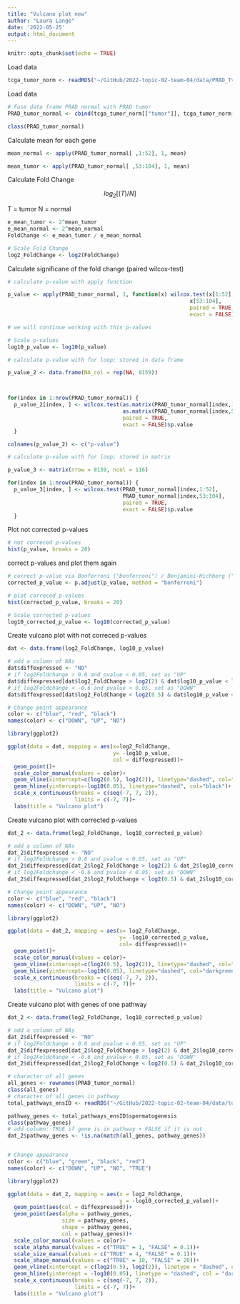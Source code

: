 ```yaml
---
title: "Vulcano plot new"
author: "Laura Lange"
date: '2022-05-25'
output: html_document
---
```


```r
knitr::opts_chunk$set(echo = TRUE)
```

Load data

```r
tcga_tumor_norm <- readRDS("~/GitHub/2022-topic-02-team-04/data/PRAD_TvsN.rds")
```
Load data
```r
# Fuse data frame PRAD normal with PRAD tumor
PRAD_tumor_normal <- cbind(tcga_tumor_norm[["tumor"]], tcga_tumor_norm[["normal"]])

class(PRAD_tumor_normal)
```

Calculate mean for each gene 

```r
mean_normal <- apply(PRAD_tumor_normal[ ,1:52], 1, mean)

mean_tumor <- apply(PRAD_tumor_normal[ ,53:104], 1, mean)
```

Calculate Fold Change 

$$
log_2[(T)/N]
$$

T = tumor 
N = normal 

```r
e_mean_tumor <- 2^mean_tumor
e_mean_normal <- 2^mean_normal
FoldChange <- e_mean_tumor / e_mean_normal

# Scale Fold Change 
log2_FoldChange <- log2(FoldChange)
```

Calculate significane of the fold change (paired wilcox-test)

```r
# calculate p-value with apply function 

p_value <- apply(PRAD_tumor_normal, 1, function(x) wilcox.test(x[1:52], 
                                                         x[53:104], 
                                                         paired = TRUE,
                                                         exact = FALSE)$p.value)

# we will continue working with this p-values

# Scale p-values 
log10_p_value <- log10(p_value)
```


```r
# calculate p-value with for loop; stored in data frame

p_value_2 <- data.frame(NA_col = rep(NA, 8159))



for(index in 1:nrow(PRAD_tumor_normal)) {
  p_value_2[index, ] <- wilcox.test(as.matrix(PRAD_tumor_normal[index,1:52]), 
                                    as.matrix(PRAD_tumor_normal[index,53:104]),
                                    paired = TRUE,
                                    exact = FALSE)$p.value
  }

colnames(p_value_2) <- c("p-value")
```


```r
# calculate p-value with for loop; stored in matrix

p_value_3 <- matrix(nrow = 8159, ncol = 116)

for(index in 1:nrow(PRAD_tumor_normal)) {
  p_value_3[index, ] <- wilcox.test(PRAD_tumor_normal[index,1:52], 
                                    PRAD_tumor_normal[index,53:104],
                                    paired = TRUE,
                                    exact = FALSE)$p.value
  }
```

Plot not corrected p-values 

```r
# not correced p-values 
hist(p_value, breaks = 20)
```

correct p-values and plot them again 

```r
# correct p-value via Bonferroni ("bonferroni") / Benjamini-Hichberg ("BH")
corrected_p_value <- p.adjust(p_value, method = "bonferroni")

# plot correced p-values 
hist(corrected_p_value, breaks = 20)

# Scale corrected p-values 
log10_corrected_p_value <- log10(corrected_p_value)

```
Create vulcano plot with not correced p-values 

```r
dat <- data.frame(log2_FoldChange, log10_p_value)

# add a column of NAs
dat$diffexpressed <- "NO"
# if log2Foldchange > 0.6 and pvalue < 0.05, set as "UP" 
dat$diffexpressed[dat$log2_FoldChange > log2(2) & dat$log10_p_value < log10(0.05)] <- "UP"
# if log2Foldchange < -0.6 and pvalue < 0.05, set as "DOWN"
dat$diffexpressed[dat$log2_FoldChange < log2(0.5) & dat$log10_p_value < log10(0.05)] <- "DOWN"

# Change point appearance 
color <- c("blue", "red", "black")
names(color) <- c("DOWN", "UP", "NO")

library(ggplot2)

ggplot(data = dat, mapping = aes(x=log2_FoldChange, 
                                 y= -log10_p_value, 
                                 col = diffexpressed))+
  geom_point()+
  scale_color_manual(values = color)+
  geom_vline(xintercept=c(log2(0.5), log2(2)), linetype="dashed", col="black")+
  geom_hline(yintercept=-log10(0.05), linetype="dashed", col="black")+
  scale_x_continuous(breaks = c(seq(-7, 7, 2)),
                     limits = c(-7, 7))+
  labs(title = "Vulcano plot")
```

Create vulcano plot with corrected p-values 

```r
dat_2 <- data.frame(log2_FoldChange, log10_corrected_p_value)

# add a column of NAs
dat_2$diffexpressed <- "NO"
# if log2Foldchange > 0.6 and pvalue < 0.05, set as "UP" 
dat_2$diffexpressed[dat_2$log2_FoldChange > log2(2) & dat_2$log10_corrected_p_value < log10(0.05)] <- "UP"
# if log2Foldchange < -0.6 and pvalue < 0.05, set as "DOWN"
dat_2$diffexpressed[dat_2$log2_FoldChange < log2(0.5) & dat_2$log10_corrected_p_value < log10(0.05)] <- "DOWN"

# Change point appearance 
color <- c("blue", "red", "black")
names(color) <- c("DOWN", "UP", "NO")

library(ggplot2)

ggplot(data = dat_2, mapping = aes(x= log2_FoldChange, 
                                   y= -log10_corrected_p_value, 
                                   col= diffexpressed))+
  geom_point()+
  scale_color_manual(values = color)+
  geom_vline(xintercept=c(log2(0.5), log2(2)), linetype="dashed", col="darkgreen")+
  geom_hline(yintercept=-log10(0.05), linetype="dashed", col="darkgreen")+
  scale_x_continuous(breaks = c(seq(-7, 7, 2)),
                     limits = c(-7, 7))+
  labs(title = "Vulcano plot")
```

Create vulcano plot with genes of one pathway 

```r
dat_2 <- data.frame(log2_FoldChange, log10_corrected_p_value)

# add a column of NAs
dat_2$diffexpressed <- "NO"
# if log2Foldchange > 0.6 and pvalue < 0.05, set as "UP" 
dat_2$diffexpressed[dat_2$log2_FoldChange > log2(2) & dat_2$log10_corrected_p_value < log10(0.05)] <- "UP"
# if log2Foldchange < -0.6 and pvalue < 0.05, set as "DOWN"
dat_2$diffexpressed[dat_2$log2_FoldChange < log2(0.5) & dat_2$log10_corrected_p_value < log10(0.05)] <- "DOWN"

# character of all genes 
all_genes <- rownames(PRAD_tumor_normal)
class(all_genes)
# character of all genes in pathway
total_pathways_ensID <- readRDS("~/GitHub/2022-topic-02-team-04/data/total_pathways_ensID.rds")

pathway_genes <- total_pathways_ensID$spermatogenesis
class(pathway_genes)
# add column: TRUE if gene is in pathway + FALSE if it is not
dat_2$pathway_genes <- !is.na(match(all_genes, pathway_genes))


# Change appearance 
color <- c("blue", "green", "black", "red")
names(color) <- c("DOWN", "UP", "NO", "TRUE")

library(ggplot2)

ggplot(data = dat_2, mapping = aes(x = log2_FoldChange, 
                                   y = -log10_corrected_p_value))+
  geom_point(aes(col = diffexpressed))+
  geom_point(aes(alpha = pathway_genes,
                 size = pathway_genes,
                 shape = pathway_genes,
                 col = pathway_genes))+
  scale_color_manual(values = color)+
  scale_alpha_manual(values = c("TRUE" = 1, "FALSE" = 0.1))+
  scale_size_manual(values = c("TRUE" = 4, "FALSE" = 0.1))+
  scale_shape_manual(values = c("TRUE" = 18, "FALSE" = 20))+
  geom_vline(xintercept = c(log2(0.5), log2(2)), linetype = "dashed", col = "darkgreen")+
  geom_hline(yintercept = -log10(0.05), linetype = "dashed", col = "darkgreen")+
  scale_x_continuous(breaks = c(seq(-7, 7, 2)),
                     limits = c(-7, 7))+
  labs(title = "Vulcano plot")
```

